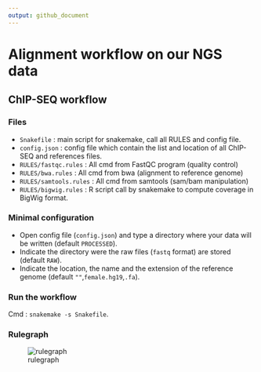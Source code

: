 ```yaml
---
output: github_document
---
```


# Alignment workflow on our NGS data

## ChIP-SEQ workflow

### Files

* `Snakefile` : main script for snakemake, call all RULES and config file.
* `config.json` : config file which contain the list and location of all ChIP-SEQ and references files.
* `RULES/fastqc.rules` : All cmd from FastQC program (quality control)
* `RULES/bwa.rules` : All cmd from bwa (alignment to reference genome)
* `RULES/samtools.rules` : All cmd from samtools (sam/bam manipulation)
* `RULES/bigwig.rules` : R script call by snakemake to compute coverage in BigWig format.

### Minimal configuration

* Open config file (`config.json`) and type a directory where your data will be written (default `PROCESSED`).
* Indicate the directory were the raw files (`fastq` format) are stored (default `RAW`).
* Indicate the location, the name and the extension of the reference genome (default `""`,`female.hg19`,`.fa`).

### Run the workflow

Cmd : `snakemake -s Snakefile`.

### Rulegraph

![rulegraph](ChIP-Seq/classic/rulegraph_chipseq.png)